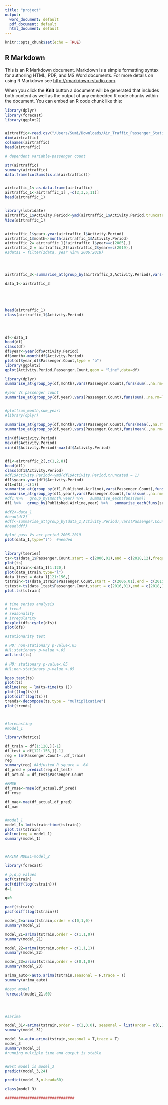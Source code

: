 ```yaml
---
title: "project"
output:
  word_document: default
  pdf_document: default
  html_document: default
---
```


```r
knitr::opts_chunk$set(echo = TRUE)
```

## R Markdown

This is an R Markdown document. Markdown is a simple formatting syntax for authoring HTML, PDF, and MS Word documents. For more details on using R Markdown see <http://rmarkdown.rstudio.com>.

When you click the **Knit** button a document will be generated that includes both content as well as the output of any embedded R code chunks within the document. You can embed an R code chunk like this:

```r

library(dplyr)
library(forecast)
library(ggplot2)


airtraffic<-read.csv("/Users/Sumi/Downloads/Air_Traffic_Passenger_Statistics.csv",sep = ",",header = T)
dim(airtraffic)
colnames(airtraffic)
head(airtraffic)

# dependent variable-passenger count

str(airtraffic)
summary(airtraffic)
data.frame(colSums(is.na(airtraffic)))


airtraffic_1<-as.data.frame(airtraffic)
airtraffic_1<-airtraffic_1[ ,-c(2,3,5,11)]
head(airtraffic_1)


library(lubridate)
airtraffic_1$Activity.Period<-ymd(airtraffic_1$Activity.Period,truncated = 1)
View(airtraffic_1)


airtraffic_1$year<-year(airtraffic_1$Activity.Period)
airtraffic_1$month<-month(airtraffic_1$Activity.Period)
airtraffic_2= airtraffic_1[!airtraffic_1$year==c(2005),] 
airtraffic_2 = airtraffic_2[!airtraffic_2$year==c(2019),] 
#zdata1 = filter(zdata, year %in% 2006:2018)




airtraffic_3<-summarise_at(group_by(airtraffic_2,Activity.Period),vars(Passenger.Count),funs(sum(.,na.rm=TRUE)))

data_1<-airtraffic_3





head(airtraffic_1)
class(airtraffic_1$Activity.Period)




df<-data_1
head(df)
class(df)
df$year<-year(df$Activity.Period)
df$month<-month(df$Activity.Period)
plot(df$year,df$Passenger.Count,type = "b")
library(ggplot2)
qplot(Activity.Period,Passenger.Count,geom = "line",data=df)

library(dplyr)
summarise_at(group_by(df,month),vars(Passenger.Count),funs(sum(.,na.rm=TRUE)))

#year Vs passenger count
summarise_at(group_by(df,year),vars(Passenger.Count),funs(sum(.,na.rm=TRUE)))


#plot(sum_month,sum_year)
#library(dplyr)

summarise_at(group_by(df,month),vars(Passenger.Count),funs(mean(.,na.rm=TRUE)))
summarise_at(group_by(df,year),vars(Passenger.Count),funs(mean(.,na.rm=TRUE)))

min(df$Activity.Period)
max(df$Activity.Period)
min(df$Activity.Period)-max(df$Activity.Period)


df1<-airtraffic_2[,c(1,2,8)]
head(df1)
class(df1$Activity.Period)
#df1$Activity.Period<-ymd(df1$Activity.Period,truncated = 1)
df1$year<-year(df1$Activity.Period)
df1=df1[,-c(1)]
summarise_at(group_by(df1,Published.Airline),vars(Passenger.Count),funs(sum(.,na.rm=TRUE)))
summarise_at(group_by(df1,year),vars(Passenger.Count),funs(sum(.,na.rm=TRUE)))
#df1 %>%   group_by(month,year) %>%   summarise_each(funs(sum))
df1 %>%   group_by(Published.Airline,year) %>%   summarise_each(funs(sum))

#df2<-data_1
#head(df2)
#dff<-summarise_at(group_by(data_1,Activity.Period),vars(Passenger.Count),funs(sum(.,na.rm=TRUE)))
#head(dff)

#plot pass Vs act period 2005-2019
plot(data_1,type="l")  #needed


library(tseries)
ts<-ts(data_1$Passenger.Count,start = c(2006,01),end = c(2018,12),frequency = 12)
plot(ts)
data_1train<-data_1[1:120,] 
plot(data_1train,type="l")
data_1test = data_1[121:156,]
tstrain<-ts(data_1train$Passenger.Count,start = c(2006,01),end = c(2015,12),frequency = 12)
tstest<-ts(data_1test$Passenger.Count,start = c(2016,01),end = c(2018,12),frequency = 12)
plot.ts(tstrain)


# time series analysis
# trend
# seasonality
# irregularity
boxplot(dfs~cycle(dfs))
plot(dfs)

#stationarity test

# H0: non-stationary p-value<.05
#H1:stationary p-value >.05
adf.test(ts)

# H0: stationary p-value<.05
#H1:non-stationary p-value >.05

kpss.test(ts)
plot(ts)
abline(reg = lm(ts~time(ts )))
plot((log(ts)))
plot(diff(log(ts)))
trends<-decompose(ts,type = "multiplicative")
plot(trends)



#forecasting
#model_1

library(Metrics)

df_train = df[1:120,][-1]
df_test = df[121:156,][-1]
reg = lm(Passenger.Count~.,df_train)
reg
summary(reg) #Adjusted R square = .64
df_pred = predict(reg,df_test)
df_actual = df_test$Passenger.Count

#RMSE
df_rmse<-rmse(df_actual,df_pred)
df_rmse

df_mae<-mae(df_actual,df_pred)
df_mae


#model_1
model_1<-lm(tstrain~time(tstrain))
plot.ts(tstrain)
abline(reg = model_1)
summary(model_1)



#ARIMA MODEL-model_2

library(forecast)

# p,d,q values
acf(tstrain)
acf(diff(log(tstrain)))
d=1 

q=0 

pacf(tstrain)
pacf(diff(log(tstrain)))

model_2=arima(tstrain,order = c(0,1,0))
summary(model_2)

model_21=arima(tstrain,order = c(1,1,0))
summary(model_21)

model_22=arima(tstrain,order = c(1,1,1))
summary(model_22)

model_23=arima(tstrain,order = c(0,1,0))
summary(model_23)

arima_auto<-auto.arima(tstrain,seasonal = F,trace = T)
summary(arima_auto)

#best model
forecast(model_21,60)




#sarima

model_31<-arima(tstrain,order = c(2,0,0), seasonal = list(order = c(0,1, 1), period = 12))
summary(model_31)

model_3<-auto.arima(tstrain,seasonal = T,trace = T)
model_3
summary(model_3)
#running multiple time and output is stable 


#Best model is model_3
predict(model_3,24)

predict(model_3,n.head=60)

class(model_3)

###############################











```

